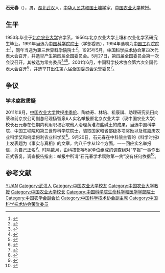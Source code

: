 {{Infobox person
| 姓名     = 石元春
| 图像     = 
| 图像说明 = 
| 出生日期 = {{birth date and age|1931|2|18}}
| 出生地   = {{ROC|漢口市}}
| 死亡日期 = <!-- {{Death date and age|YYYY|MM|DD|YYYY|MM|DD}}（死亡在前，出生在后） -->
| 死亡地   = 
| 国籍       = {{PRC}}
| 籍贯       = [[湖北|湖北]][[武汉|武汉]]
| 别名     = 
| 知名于   = 
| 职业     = 土壤学家
| 母校 = [[北京农业大学|北京农业大学]]
}}

'''石元春'''（{{bd|1931年|2月18日||}}），男，[[湖北|湖北]][[武汉|武汉]]人，[[中华人民共和国|中华人民共和国]][[土壤学|土壤学]]家，[[中国农业大学|中国农业大学]]教授。

== 生平 ==
1953年毕业于[[北京农业大学|北京农业大学]]农学系，1956年北京农业大学土壤和农业化学系研究生毕业。1991年当选为[[中国科学院院士|中国科学院院士]]（学部委员），1994年选聘为[[中国工程院院士|中国工程院院士]]<ref>{{Cite book|title=中国科技统计年鉴 2016|last=国家统计局社会科技和文化产业统计司，科学技术部创新发展司编|location=北京|publisher=[[中国统计出版社|中国统计出版社]]|year=2016.11|isbn=978-7-5037-8032-5|pages=24-26}}</ref>，同年当选为[[第三世界科学院|第三世界科学院]]院士<ref>{{Cite web|title=院士信息·生命科学和医学学部·石元春|url=http://sourcedb.cas.cn/sourcedb_ad_cas/zw2/ysxx/smkxhyxxb/|accessdate=|work=中国科学院学部与院士|archiveurl=https://web.archive.org/web/20131216133759/http://sourcedb.cas.cn/sourcedb_ad_cas/zw2/ysxx/smkxhyxxb/|archivedate=2013-12-16}}</ref>。1995年5月，[[中国科学技术协会|中国科学技术协会]]第四次代表大会召开，并选举产生第四届全国委员会。5月27日，第四届全国委员会第一次会议召开，其被选为常务委员<ref>{{Cite book|title=中国人物年鉴 1992|last=[[李方诗|李方诗]]等主编|publisher=北京：[[华艺出版社|华艺出版社]]|year=1992.10|isbn=7-80039-683-5|pages=475-476}}</ref><ref>{{Cite book|title=中国共产党组织史资料 附卷4 中华人民共和国群众团体组织 1949.10-1997.9|last=[[中共中央组织部|中共中央组织部]]，[[中共中央党史研究室|中共中央党史研究室]]，[[中央档案馆|中央档案馆]]|publisher=北京：[[中共党史出版社|中共党史出版社]]|year=2000|isbn=7-80136-318-3|pages=409-410}}</ref><ref>{{Cite book|title=当代中国科学技术发展史|last=[[陈建新|陈建新]]等主编|publisher=武汉：[[湖北教育出版社|湖北教育出版社]]|year=1994.10|isbn=7-5351-1355-9|pages=609-610}}</ref>。2001年6月，中国科学技术协会第六次全国代表大会召开<ref>{{Cite book|title=企业科协工作手册|last=本书编委会编|publisher=北京：[[科学普及出版社|科学普及出版社]]|year=2008.10|isbn=978-7-110-06976-9|pages=2-3}}</ref>，并选举其出任第六届全国委员会荣誉委员<ref>{{Cite book|title=中国科学技术协会年鉴 2003|publisher=北京：[[中国科学技术出版社|中国科学技术出版社]]|year=2003.12|isbn=7-5046-3485-9|pages=23, 123}}</ref>。

== 争议 ==
=== 学术腐败质疑 ===
2011年9月，[[中国农业大学|中国农业大学]]教授[[李季伦|李季伦]]、陶益寿、林培、祖康祺、助理研究员田向荣和前京农公司副总经理杨智泉6人实名举报原北京农业大学（现中国农业大学）校长石元春在任期内利用职权窃取他人治理黄淮海盐碱土的成果，当选中国科学院、中国工程院和第三世界科学院院士，骗取国家和省部级多项奖励以及陈嘉庚农业科学奖和何梁何利农业科学奖<ref>{{cite web|url=http://news.ifeng.com/mainland/detail_2011_09/14/9155871_0.shtml|publisher=凤凰网|accessdate=2011-09-14|title=中国农业大学4名教授举报原校长石元春学术腐败|archive-date=2012-05-01|archive-url=https://web.archive.org/web/20120501181353/http://news.ifeng.com/mainland/detail_2011_09/14/9155871_0.shtml|dead-url=no}}</ref>。9月20日，石元春在中科院主管的《科学时报》上发表题为《事实与真相》的文章，约八千字从12个方面，一一回应实名举报信，为自己正名<ref>{{cite web|url=http://education.news.cn/2011-09/21/c_122063366.htm|publisher=新华网|accessdate=2011-09-20|title=中国农大原校长石元春八千字回应“学术腐败”|deadurl=yes|archiveurl=https://web.archive.org/web/20151006044707/http://education.news.cn/2011-09/21/c_122063366.htm|archivedate=2015-10-06}}</ref>。时隔数月，由科技部等5家单位组成的调查组对“举报”一事作出正式答复。调查报告指出：举报中所谓“石元春学术腐败第一贪”没有任何依据<ref>{{cite web|url=http://news.sciencenet.cn/htmlnews/2012/11/271773.shtm|title=调查组称“石元春学术腐败”无依据|accessdate=2012-11-17|publisher=中国科学网|archive-date=2016-03-04|archive-url=https://web.archive.org/web/20160304235600/http://news.sciencenet.cn/htmlnews/2012/11/271773.shtm|dead-url=no}}</ref>。

== 参考文献 ==
{{reflist}}

{{中国工程院农业学部院士}}
{{中国科学院生命科学和医学学部院士}}
{{Navboxes
| title  = 石元春在[[中国农学会|中国农学会]]的职务
| list1  =
{{中国农学会第五届理事会}}
{{中国农学会第六届理事会}}
}}
{{Navboxes 
| title  = 石元春在[[中国科学技术协会|中国科学技术协会]]的职务
| list1  =
{{中国科学技术协会第四届全国委员会}}
{{中国科学技术协会第五届全国委员会}}
{{中国科学技术协会第六届全国委员会}}
}}
{{Navboxes
| title  = 石元春在[[全国科学技术名词审定委员会|全国科学技术名词审定委员会]]的职务
| list1  =
{{全国自然科学名词审定委员会第二届全国委员会}}
}}

{{Authority control}}

{{DEFAULTSORT:SHI石}}
[[Category:石姓|YUAN]]
[[Category:武汉人|Category:武汉人]]
[[Category:中国农业大学校友|Category:中国农业大学校友]]
[[Category:中国农业大学教授|Category:中国农业大学教授]]
[[Category:中国农业大学校长|Category:中国农业大学校长]]
[[Category:中国科学院生命科学和医学学部院士|Category:中国科学院生命科学和医学学部院士]]
[[Category:中国农学会副会长|Category:中国农学会副会长]]
[[Category:中国科学技术协会副主席|Category:中国科学技术协会副主席]]
[[Category:中国科学技术协会荣誉委员|Category:中国科学技术协会荣誉委员]]